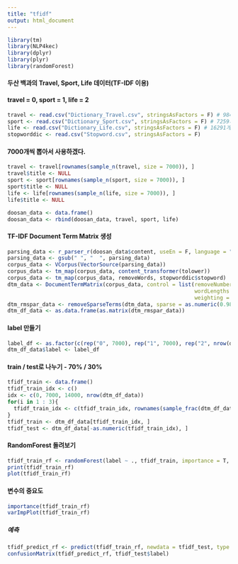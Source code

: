 ```yaml
---
title: "tfidf"
output: html_document
---
```


```r
library(tm)
library(NLP4kec)
library(dplyr)
library(plyr)
library(randomForest)
```

#### 두산 백과의 Travel, Sport, Life 데이터(TF-IDF 이용)
#### travel = 0, sport = 1, life = 2

```r
travel <- read.csv("Dictionary_Travel.csv", stringsAsFactors = F) # 9840개
sport <- read.csv("Dictionary_Sport.csv", stringsAsFactors = F) # 7259개
life <- read.csv("Dictionary_Life.csv", stringsAsFactors = F) # 16291개
stopworddic <- read.csv("Stopword.csv", stringsAsFactors = F)
```

#### 7000개씩 뽑아서 사용하겠다.

```r
travel <- travel[rownames(sample_n(travel, size = 7000)), ]
travel$title <- NULL
sport <- sport[rownames(sample_n(sport, size = 7000)), ]
sport$title <- NULL
life <- life[rownames(sample_n(life, size = 7000)), ]
life$title <- NULL

doosan_data <- data.frame()
doosan_data <- rbind(doosan_data, travel, sport, life)
```

#### TF-IDF Document Term Matrix 생성

```r
parsing_data <- r_parser_r(doosan_data$content, useEn = F, language = "ko", korDicPath = "mydictionary.txt")
parsing_data <- gsub(" ", "  ", parsing_data)
corpus_data <- VCorpus(VectorSource(parsing_data))
corpus_data <- tm_map(corpus_data, content_transformer(tolower))
corpus_data <- tm_map(corpus_data, removeWords, stopworddic$stopword)
dtm_data <- DocumentTermMatrix(corpus_data, control = list(removeNumbers = T, removePunctuation = T,
                                                           wordLengths = c(2, Inf),
                                                           weighting = function(x) weightTfIdf(x, normalize = T) ))
dtm_rmspar_data <- removeSparseTerms(dtm_data, sparse = as.numeric(0.98))
dtm_df_data <- as.data.frame(as.matrix(dtm_rmspar_data))
```

#### label 만들기

```r
label_df <- as.factor(c(rep("0", 7000), rep("1", 7000), rep("2", nrow(dtm_df_data) - 14000)))
dtm_df_data$label <- label_df
```

#### train / test로 나누기 - 70% / 30%

```r
tfidf_train <- data.frame()
tfidf_train_idx <- c()
idx <- c(0, 7000, 14000, nrow(dtm_df_data))
for(i in 1 : 3){
  tfidf_train_idx <- c(tfidf_train_idx, rownames(sample_frac(dtm_df_data[(idx[i] + 1) : idx[i + 1], ], 0.7)))
}
tfidf_train <- dtm_df_data[tfidf_train_idx, ]
tfidf_test <- dtm_df_data[-as.numeric(tfidf_train_idx), ]
```

#### RandomForest 돌려보기

```r
tfidf_train_rf <- randomForest(label ~ ., tfidf_train, importance = T, do.trace = T, ntree = 300)
print(tfidf_train_rf)
plot(tfidf_train_rf)
```

#### 변수의 중요도

```r
importance(tfidf_train_rf)
varImpPlot(tfidf_train_rf)
```

##### 예측

```r
tfidf_predict_rf <- predict(tfidf_train_rf, newdata = tfidf_test, type = "class")
confusionMatrix(tfidf_predict_rf, tfidf_test$label)
```

